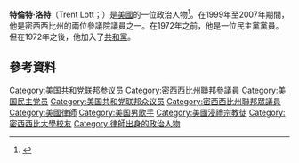 '''特倫特·洛特'''（Trent Lott；{{bd|1941年|10月9日}}）是[[美國|美國]]的一位政治人物<ref name="thehill.com">{{Cite web |url=http://thehill.com/business-a-lobbying/71291-trent-lott-keeps-his-southern-ties-through-lobbying |title=存档副本 |access-date=2016-01-04 |archive-date=2016-01-21 |archive-url=https://web.archive.org/web/20160121211147/http://thehill.com/business-a-lobbying/71291-trent-lott-keeps-his-southern-ties-through-lobbying |dead-url=no }}</ref>。在1999年至2007年期間，他是密西西比州的兩位參議院議員之一。在1972年之前，他是一位民主黨黨員。但在1972年之後，他加入了[[共和黨_(美國)|共和黨]]。
== 參考資料 ==
{{reflist}}

{{DEFAULTSORT: Lott, Trent}}
[[Category:美国共和党联邦参议员|Category:美国共和党联邦参议员]]
[[Category:密西西比州聯邦參議員|Category:密西西比州聯邦參議員]]
[[Category:美国民主党员|Category:美国民主党员]]
[[Category:美国共和党联邦众议员|Category:美国共和党联邦众议员]]
[[Category:密西西比州聯邦眾議員|Category:密西西比州聯邦眾議員]]
[[Category:美國律師|Category:美國律師]]
[[Category:美国男歌手|Category:美国男歌手]]
[[Category:美國浸禮宗教徒|Category:美國浸禮宗教徒]]
[[Category:密西西比大學校友|Category:密西西比大學校友]]
[[Category:律師出身的政治人物|Category:律師出身的政治人物]]